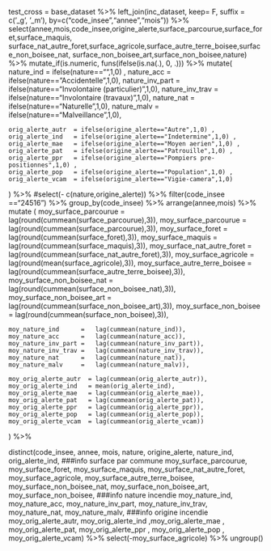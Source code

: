 
test_cross = base_dataset %>% 
  left_join(inc_dataset, keep= F, suffix = c('_g', '_m'), 
            by=c("code_insee","annee","mois")) %>% 
  select(annee,mois,code_insee,origine_alerte,surface_parcourue,surface_foret,surface_maquis,
         surface_nat_autre_foret,surface_agricole,surface_autre_terre_boisee,surface_non_boisee_nat,
         surface_non_boisee_art,surface_non_boisee,nature) %>% 
  mutate_if(is.numeric, funs(ifelse(is.na(.), 0, .))) %>% 
  mutate(
    nature_ind = ifelse(nature=="",1,0) ,
    nature_acc = ifelse(nature=="Accidentelle",1,0),
    nature_inv_part = ifelse(nature=="Involontaire (particulier)",1,0),
    nature_inv_trav = ifelse(nature=="Involontaire (travaux)",1,0),
    nature_nat   = ifelse(nature=="Naturelle",1,0),
    nature_malv  = ifelse(nature=="Malveillance",1,0), 
    
    orig_alerte_autr  = ifelse(origine_alerte=="Autre",1,0) ,
    orig_alerte_ind   = ifelse(origine_alerte=="Indetermine",1,0) ,
    orig_alerte_mae   = ifelse(origine_alerte=="Moyen aerien",1,0) ,
    orig_alerte_pat   = ifelse(origine_alerte=="Patrouille",1,0) ,
    orig_alerte_ppr   = ifelse(origine_alerte=="Pompiers pre-positionnes",1,0) ,
    orig_alerte_pop   = ifelse(origine_alerte=="Population",1,0) ,
    orig_alerte_vcam  = ifelse(origine_alerte=="Vigie-camera",1,0)
  )                                                       %>% 
  #select(- c(nature,origine_alerte)) %>%
  filter(code_insee =="24516") %>% 
  group_by(code_insee) %>%
  arrange(annee,mois) %>%
  mutate (
    moy_surface_parcourue = lag(round(cummean(surface_parcourue),3)),
    moy_surface_parcourue = lag(round(cummean(surface_parcourue),3)),
    moy_surface_foret  = lag(round(cummean(surface_foret),3)),
    moy_surface_maquis = lag(round(cummean(surface_maquis),3)),
    moy_surface_nat_autre_foret = lag(round(cummean(surface_nat_autre_foret),3)),
    moy_surface_agricole        = lag(round(mean(surface_agricole),3)),
    moy_surface_autre_terre_boisee  = lag(round(cummean(surface_autre_terre_boisee),3)),
    moy_surface_non_boisee_nat      = lag(round(cummean(surface_non_boisee_nat),3)),
    moy_surface_non_boisee_art      = lag(round(cummean(surface_non_boisee_art),3)),
    moy_surface_non_boisee           = lag(round(cummean(surface_non_boisee),3)),
    
    moy_nature_ind      = 	lag(cummean(nature_ind)),
    moy_nature_acc      = 	lag(cummean(nature_acc)),
    moy_nature_inv_part = 	lag(cummean(nature_inv_part)),
    moy_nature_inv_trav = 	lag(cummean(nature_inv_trav)),
    moy_nature_nat      = 	lag(cummean(nature_nat)),
    moy_nature_malv     = 	lag(cummean(nature_malv)), 
    
    moy_orig_alerte_autr  = lag(cummean(orig_alerte_autr)),
    moy_orig_alerte_ind   = mean(orig_alerte_ind),
    moy_orig_alerte_mae   = lag(cummean(orig_alerte_mae)),
    moy_orig_alerte_pat   = lag(cummean(orig_alerte_pat)),
    moy_orig_alerte_ppr   = lag(cummean(orig_alerte_ppr)),
    moy_orig_alerte_pop   = lag(cummean(orig_alerte_pop)),
    moy_orig_alerte_vcam  = lag(cummean(orig_alerte_vcam))
  )  %>%
  
  distinct(code_insee,
           annee,
           mois,
           nature,
           origine_alerte,
           nature_ind,
           orig_alerte_ind,
           ###info surface par commune
           moy_surface_parcourue,
           moy_surface_foret,
           moy_surface_maquis,
           moy_surface_nat_autre_foret,                               
           moy_surface_agricole,
           moy_surface_autre_terre_boisee,
           moy_surface_non_boisee_nat,
           moy_surface_non_boisee_art,
           moy_surface_non_boisee,
           ###info nature incendie
           moy_nature_ind,
           moy_nature_acc,
           moy_nature_inv_part,
           moy_nature_inv_trav,
           moy_nature_nat,
           moy_nature_malv,
           ###info origine incendie
           moy_orig_alerte_autr, moy_orig_alerte_ind  ,moy_orig_alerte_mae  ,
           moy_orig_alerte_pat,  moy_orig_alerte_ppr , moy_orig_alerte_pop , moy_orig_alerte_vcam) %>% 
  select(-moy_surface_agricole) %>%
  ungroup()

